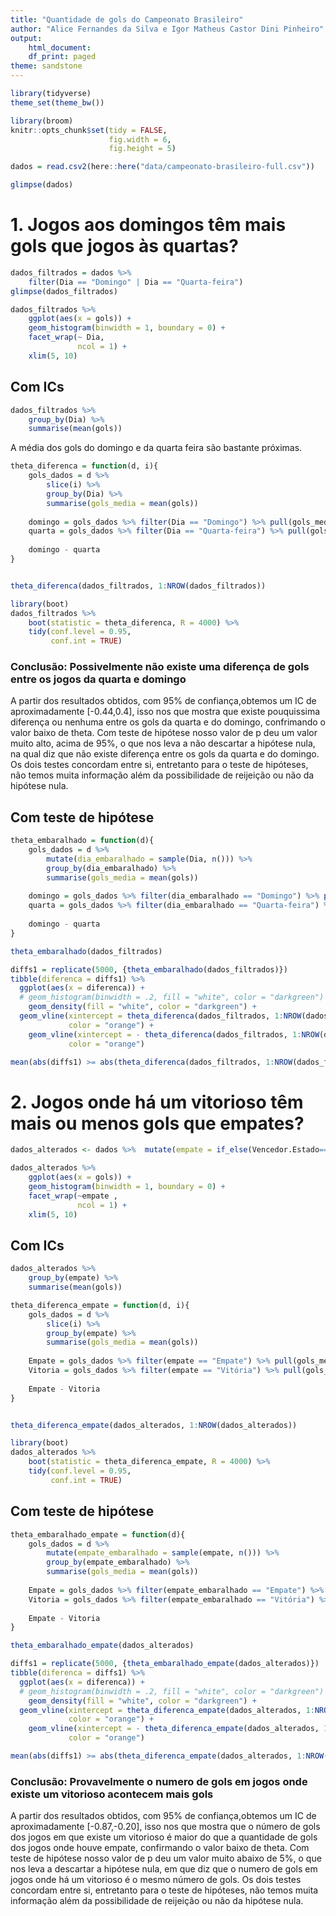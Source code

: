 ```yaml
---
title: "Quantidade de gols do Campeonato Brasileiro"
author: "Alice Fernandes da Silva e Igor Matheus Castor Dini Pinheiro"
output:
    html_document:
    df_print: paged
theme: sandstone
---
```


```r
library(tidyverse)
theme_set(theme_bw())

library(broom)
knitr::opts_chunk$set(tidy = FALSE,
                      fig.width = 6,
                      fig.height = 5)

```

```r
dados = read.csv2(here::here("data/campeonato-brasileiro-full.csv"))

glimpse(dados)
```

# 1. Jogos aos domingos têm mais gols que jogos às quartas? 

```r
dados_filtrados = dados %>% 
    filter(Dia == "Domingo" | Dia == "Quarta-feira")
glimpse(dados_filtrados)
```

```r
dados_filtrados %>% 
    ggplot(aes(x = gols)) + 
    geom_histogram(binwidth = 1, boundary = 0) + 
    facet_wrap(~ Dia, 
               ncol = 1) + 
    xlim(5, 10)
```

## Com ICs

```r
dados_filtrados %>% 
    group_by(Dia) %>% 
    summarise(mean(gols))
```

A média dos gols do domingo e da quarta feira são bastante próximas.

```r
theta_diferenca = function(d, i){
    gols_dados = d %>% 
        slice(i) %>% 
        group_by(Dia) %>% 
        summarise(gols_media = mean(gols)) 
    
    domingo = gols_dados %>% filter(Dia == "Domingo") %>% pull(gols_media)
    quarta = gols_dados %>% filter(Dia == "Quarta-feira") %>% pull(gols_media)
    
    domingo - quarta
}


theta_diferenca(dados_filtrados, 1:NROW(dados_filtrados))
```

```r
library(boot)
dados_filtrados %>% 
    boot(statistic = theta_diferenca, R = 4000) %>% 
    tidy(conf.level = 0.95, 
         conf.int = TRUE)
```

### Conclusão: Possivelmente não existe uma diferença de gols entre os jogos da quarta e domingo

A partir dos resultados obtidos, com 95% de confiança,obtemos um IC de aproximadamente [-0.44,0.4], isso nos que mostra que existe pouquissima diferença ou nenhuma entre os gols da quarta e do domingo, confrimando o valor baixo de theta. Com teste de hipótese nosso valor de p deu um valor muito alto, acima de 95%, o que nos leva a não descartar a hipótese nula, na qual diz que não existe diferença entre os gols da quarta e do domingo. Os dois testes concordam entre si, entretanto para o teste de hipóteses, não temos muita informação além da possibilidade de reijeição ou não da hipótese nula. 

## Com teste de hipótese

```r
theta_embaralhado = function(d){
    gols_dados = d %>% 
        mutate(dia_embaralhado = sample(Dia, n())) %>% 
        group_by(dia_embaralhado) %>% 
        summarise(gols_media = mean(gols)) 
    
    domingo = gols_dados %>% filter(dia_embaralhado == "Domingo") %>% pull(gols_media)
    quarta = gols_dados %>% filter(dia_embaralhado == "Quarta-feira") %>% pull(gols_media)
    
    domingo - quarta
}

theta_embaralhado(dados_filtrados)
```

```r
diffs1 = replicate(5000, {theta_embaralhado(dados_filtrados)})
tibble(diferenca = diffs1) %>% 
  ggplot(aes(x = diferenca)) + 
  # geom_histogram(binwidth = .2, fill = "white", color = "darkgreen") + 
    geom_density(fill = "white", color = "darkgreen") + 
  geom_vline(xintercept = theta_diferenca(dados_filtrados, 1:NROW(dados_filtrados)), 
             color = "orange") + 
    geom_vline(xintercept = - theta_diferenca(dados_filtrados, 1:NROW(dados_filtrados)), 
             color = "orange")
```

```r
mean(abs(diffs1) >= abs(theta_diferenca(dados_filtrados, 1:NROW(dados_filtrados))))
```

# 2. Jogos onde há um vitorioso têm mais ou menos gols que empates? 

```r
dados_alterados <- dados %>%  mutate(empate = if_else(Vencedor.Estado=="Empate", "Empate", "Vitória"))
```


```r
dados_alterados %>% 
    ggplot(aes(x = gols)) + 
    geom_histogram(binwidth = 1, boundary = 0) + 
    facet_wrap(~empate , 
               ncol = 1) + 
    xlim(5, 10)
```

## Com ICs

```r
dados_alterados %>% 
    group_by(empate) %>% 
    summarise(mean(gols))
```


```r
theta_diferenca_empate = function(d, i){
    gols_dados = d %>% 
        slice(i) %>% 
        group_by(empate) %>% 
        summarise(gols_media = mean(gols)) 
    
    Empate = gols_dados %>% filter(empate == "Empate") %>% pull(gols_media)
    Vitoria = gols_dados %>% filter(empate == "Vitória") %>% pull(gols_media)
    
    Empate - Vitoria
}


theta_diferenca_empate(dados_alterados, 1:NROW(dados_alterados))

```

```r
library(boot)
dados_alterados %>% 
    boot(statistic = theta_diferenca_empate, R = 4000) %>% 
    tidy(conf.level = 0.95, 
         conf.int = TRUE)
```

## Com teste de hipótese

```r
theta_embaralhado_empate = function(d){
    gols_dados = d %>% 
        mutate(empate_embaralhado = sample(empate, n())) %>% 
        group_by(empate_embaralhado) %>% 
        summarise(gols_media = mean(gols)) 
    
    Empate = gols_dados %>% filter(empate_embaralhado == "Empate") %>% pull(gols_media)
    Vitoria = gols_dados %>% filter(empate_embaralhado == "Vitória") %>% pull(gols_media)
    
    Empate - Vitoria
}

theta_embaralhado_empate(dados_alterados)
```

```r
diffs1 = replicate(5000, {theta_embaralhado_empate(dados_alterados)})
tibble(diferenca = diffs1) %>% 
  ggplot(aes(x = diferenca)) + 
  # geom_histogram(binwidth = .2, fill = "white", color = "darkgreen") + 
    geom_density(fill = "white", color = "darkgreen") + 
  geom_vline(xintercept = theta_diferenca_empate(dados_alterados, 1:NROW(dados_alterados)), 
             color = "orange") + 
    geom_vline(xintercept = - theta_diferenca_empate(dados_alterados, 1:NROW(dados_alterados)), 
             color = "orange")
```

```r
mean(abs(diffs1) >= abs(theta_diferenca_empate(dados_alterados, 1:NROW(dados_alterados))))
```

### Conclusão: Provavelmente o numero de gols em jogos onde existe um vitorioso acontecem mais gols

A partir dos resultados obtidos, com 95% de confiança,obtemos um IC de aproximadamente [-0.87,-0.20], isso nos que mostra que o número de gols dos jogos em que existe um vitorioso é maior do que a quantidade de gols dos jogos onde houve empate, confirmando o valor baixo de theta. Com teste de hipótese nosso valor de p deu um valor muito abaixo de 5%, o que nos leva a descartar a hipótese nula, em que diz que o numero de gols em jogos onde há um vitorioso é o mesmo número de gols. Os dois testes concordam entre si, entretanto para o teste de hipóteses, não temos muita informação além da possibilidade de reijeição ou não da hipótese nula. 

